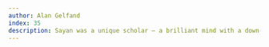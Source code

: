 ```yaml
---
author: Alan Gelfand
index: 35
description: Sayan was a unique scholar – a brilliant mind with a down-to-earth accessibility.  I was department chair at the time his appointment was moved from Biostatistics and Bioinformatics to Statistical Science.  I knew he was a wonderful catch for our group.  And, over time, we all came to appreciate the thoughtful perspective, the intellectual generosity, the warm nature and humor that he brought to the Department. 
---
```

